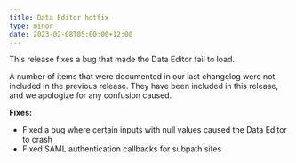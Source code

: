```yaml
---
title: Data Editor hotfix
type: minor
date: 2023-02-08T05:00:00+12:00
---
```

This release fixes a bug that made the Data Editor fail to load.

A number of items that were documented in our last changelog were not included in the previous release. They have been included in this release, and we apologize for any confusion caused.

**Fixes:**

* Fixed a bug where certain inputs with null values caused the Data Editor to crash
* Fixed SAML authentication callbacks for subpath sites